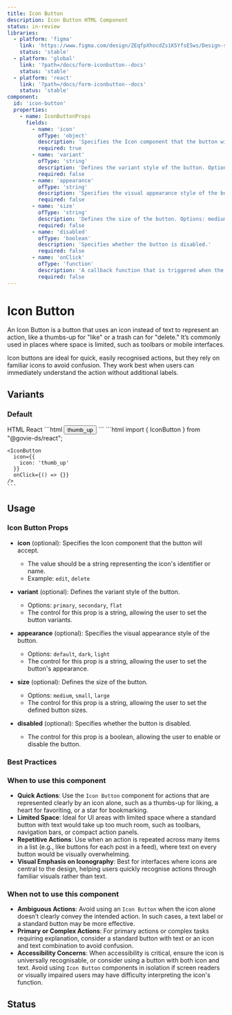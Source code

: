 ```yaml
---
title: Icon Button
description: Icon Button HTML Component
status: in-review
libraries:
  - platform: 'figma'
    link: 'https://www.figma.com/design/ZEqfpXhocdZs1K5YfsE5ws/Design-system?node-id=1386-7470&t=TDHF1QkZpdPfgn8m-4'
    status: 'stable'
  - platform: 'global'
    link: '?path=/docs/form-iconbutton--docs'
    status: 'stable'
  - platform: 'react'
    link: '?path=/docs/form-iconbutton--docs'
    status: 'stable'
component:
  id: 'icon-button'
  properties:
    - name: IconButtonProps
      fields:
        - name: 'icon'
          ofType: 'object'
          description: 'Specifies the Icon component that the button will accept. The value should be an object with an icon property.'
          required: true
        - name: 'variant'
          ofType: 'string'
          description: 'Defines the variant style of the button. Options: primary, secondary, flat.'
          required: false
        - name: 'appearance'
          ofType: 'string'
          description: 'Specifies the visual appearance style of the button. Options: default, dark, light.'
          required: false
        - name: 'size'
          ofType: 'string'
          description: 'Defines the size of the button. Options: medium, small, large.'
          required: false
        - name: 'disabled'
          ofType: 'boolean'
          description: 'Specifies whether the button is disabled.'
          required: false
        - name: 'onClick'
          ofType: 'function'
          description: 'A callback function that is triggered when the button is clicked.'
          required: false
---
```


# Icon Button

An Icon Button is a button that uses an icon instead of text to represent an action, like a thumbs-up for "like" or a trash can for "delete." It’s commonly used in places where space is limited, such as toolbars or mobile interfaces.

Icon buttons are ideal for quick, easily recognised actions, but they rely on familiar icons to avoid confusion. They work best when users can immediately understand the action without additional labels.

## Variants

### Default

<ComponentContainer>
  <IconButton
    icon={{
      icon: 'thumb_up',
    }}
    size="large"
  />
</ComponentContainer>

<Tabs id="tab3">
  <TabList>
    <TabItem value="tab31" checked>HTML</TabItem>
    <TabItem value="tab33">React</TabItem>
  </TabList>
  <TabPanel value="tab31">
    ```html
    <button
      data-element="icon-button-container"
      data-module="gieds-icon-button"
      class="gi-btn gi-btn-primary gi-icon-btn-regular">
      <span
        role="presentation"
        class="
          material-icons
          gi-block
          gi-text-[16px]">
        thumb_up
      </span>
    </button>
    ```
  </TabPanel>
  <TabPanel value="tab33">
    ```html
    import { IconButton } from "@govie-ds/react";
    
    <IconButton
      icon={{
        icon: 'thumb_up'
      }}
      onClick={() => {}}
    />
    ```
  </TabPanel>
</Tabs>

## Usage

<ComponentPropertiesTable componentId="icon-button" />

### Icon Button Props

- **icon** (optional): Specifies the Icon component that the button will accept.

  - The value should be a string representing the icon's identifier or name.
  - Example: `edit`, `delete`

- **variant** (optional): Defines the variant style of the button.

  - Options: `primary`, `secondary`, `flat`
  - The control for this prop is a string, allowing the user to set the button variants.

- **appearance** (optional): Specifies the visual appearance style of the button.

  - Options: `default`, `dark`, `light`
  - The control for this prop is a string, allowing the user to set the button's appearance.

- **size** (optional): Defines the size of the button.

  - Options: `medium`, `small`, `large`
  - The control for this prop is a string, allowing the user to set the defined button sizes.

- **disabled** (optional): Specifies whether the button is disabled.

  - The control for this prop is a boolean, allowing the user to enable or disable the button.

### Best Practices

### When to use this component

- **Quick Actions**: Use the `Icon Button` component for actions that are represented clearly by an icon alone, such as a thumbs-up for liking, a heart for favoriting, or a star for bookmarking.
- **Limited Space**: Ideal for UI areas with limited space where a standard button with text would take up too much room, such as toolbars, navigation bars, or compact action panels.
- **Repetitive Actions**: Use when an action is repeated across many items in a list (e.g., like buttons for each post in a feed), where text on every button would be visually overwhelming.
- **Visual Emphasis on Iconography**: Best for interfaces where icons are central to the design, helping users quickly recognise actions through familiar visuals rather than text.

### When not to use this component

- **Ambiguous Actions**: Avoid using an `Icon Button` when the icon alone doesn’t clearly convey the intended action. In such cases, a text label or a standard button may be more effective.
- **Primary or Complex Actions**: For primary actions or complex tasks requiring explanation, consider a standard button with text or an icon and text combination to avoid confusion.
- **Accessibility Concerns**: When accessibility is critical, ensure the icon is universally recognisable, or consider using a button with both icon and text. Avoid using `Icon Button` components in isolation if screen readers or visually impaired users may have difficulty interpreting the icon's function.

## Status

<ComponentStatusBlock componentId="icon-button" />
